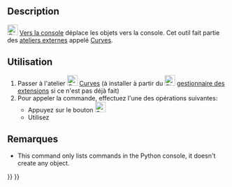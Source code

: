 <languages/>

{{Docnav/fr
|[[Curves_PasteSVG/fr|Coller une image SVG]]
|[[Curves_AdjacentFaces/fr|Faces adjacentes]]
|[[Curves_Workbench/fr|Atelier Curves]]
|IconL=Curves_PasteSVG.svg
|IconR=Curves_AdjacentFaces.svg
|IconC=Curves_workbench_icon.svg
}}

{{GuiCommand/fr
|Name=Curves ToConsole
|Name/fr=Curves Vers la console
|MenuLocation=Misc. → Objects to Console
|Workbenches=[[Curves_Workbench/fr|Curves]]
}}

==Description==

<div class="mw-translate-fuzzy">
[[Image:Curves_ToConsole.svg|24px]] [[Curves_ToConsole/fr|Vers la console]] déplace les objets vers la console. Cet outil fait partie des [[External_workbenches/fr|ateliers externes]] appelé [[Curves_Workbench/fr|Curves]].
</div>

<span id="Usage"></span>
==Utilisation==

<div class="mw-translate-fuzzy">
# Passer à l'atelier [[Image:Curves_workbench_icon.svg|24px]] [[Curves_Workbench/fr|Curves]] (à installer à partir du [[Image:Std_AddonMgr.svg|24px]] [[Std_AddonMgr/fr|gestionnaire des extensions]] si ce n'est pas déjà fait)
# Pour appeler la commande, effectuez l'une des opérations suivantes:
#* Appuyez sur le bouton [[Image:Curves_ToConsole.svg|24px]] 
#* Utilisez {{MenuCommand|Misc. → Objects to Console}}
</div>

<span id="Notes"></span>
==Remarques==

<div lang="en" dir="ltr" class="mw-content-ltr">
* This command only lists commands in the Python console, it doesn't create any object.
</div>


{{Docnav/fr
|[[Curves_PasteSVG/fr|Coller une image SVG]]
|[[Curves_AdjacentFaces/fr|Faces adjacentes]]
|[[Curves_Workbench/fr|Atelier Curves]]
|IconL=Curves_PasteSVG.svg
|IconR=Curves_AdjacentFaces.svg
|IconC=Curves_workbench_icon.svg
}}

{{Curves Tools navi{{#translation:}}}}
{{Userdocnavi{{#translation:}}}}